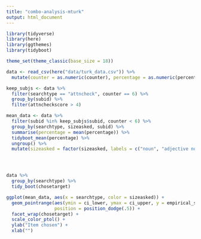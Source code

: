 ```yaml
---
title: "combo-analysis-mturk"
output: html_document
---
```


```r
library(tidyverse)
library(here)
library(ggthemes)
library(tidyboot)

theme_set(theme_classic(base_size = 18))
```

```r
data <- read_csv(here("data/turk_data.csv")) %>%
  mutate(counter = as.numeric(counter), percentage = as.numeric(percentage))
```

```r
keep_subjs <- data %>%
  filter(searchtype == "attncheck", counter == 6) %>%
  group_by(subid) %>%
  filter(attncheckscore > 4)
```

```r
mean_data <- data %>%
  filter(subid %in% keep_subjs$subid, counter < 6) %>%
  group_by(searchtype, sizeasked, subid) %>%
  summarise(percentage = mean(percentage)) %>%
  tidyboot_mean(percentage) %>%
  ungroup() %>%
  mutate(sizeasked = factor(sizeasked, labels = c("noun", "adjective noun")))




data %>%
  group_by(searchtype) %>%
  tidy_boot(chosetarget)
```

```r
ggplot(mean_data, aes(x = searchtype, color = sizeasked)) +
  geom_pointrange(aes(ymin = ci_lower, ymax = ci_upper, y = empirical_stat),
                  position = position_dodge(.5)) + 
  facet_wrap(chosetarget) +
  scale_color_ptol() + 
  ylab("Item chosen") + 
  xlab("")
```
